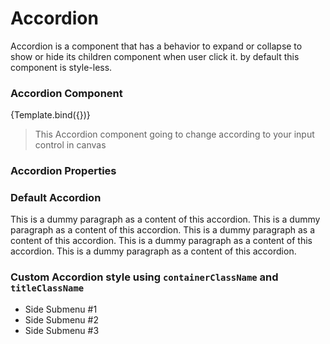 
<Meta title="Atoms/Accordion" component={Accordion} />

# Accordion

Accordion is a component that has a behavior to expand or collapse to show or hide its children component when user click it. by default this component is style-less.

### Accordion Component

<Story name="Accordion" args={args}>
  {Template.bind({})}
</Story>

> This Accordion component going to change according to your input control in canvas

### Accordion Properties

<Props of={Accordion} />

### Default Accordion

<Preview>
  <Accordion title="Default Accordion">
    <p className="py-2 px-4">
      This is a dummy paragraph as a content of this accordion. This is a dummy
      paragraph as a content of this accordion. This is a dummy paragraph as a
      content of this accordion. This is a dummy paragraph as a content of this
      accordion. This is a dummy paragraph as a content of this accordion.
    </p>
  </Accordion>
</Preview>

### Custom Accordion style using `containerClassName` and `titleClassName`

<Preview>
  <Accordion
    title="Side Menu"
    containerClassName="bg-blue-600 rounded-md w-72"
    titleClassName="text-gray-100 font-bold py-2 pl-4 hover:bg-blue-800 active:bg-blue-900 rounded-md"
  >
    <ul className="font-semibold text-gray-50">
      <li className="py-2 cursor-pointer hover:bg-blue-800 active:bg-blue-900 rounded-md">
        <span className="pl-6">Side Submenu #1</span>
      </li>
      <li className="py-2 cursor-pointer hover:bg-blue-800 active:bg-blue-900 rounded-md">
        <span className="pl-6">Side Submenu #2</span>
      </li>
      <li className="py-2 cursor-pointer hover:bg-blue-800 active:bg-blue-900 rounded-md">
        <span className="pl-6">Side Submenu #3</span>
      </li>
    </ul>
  </Accordion>
</Preview>
